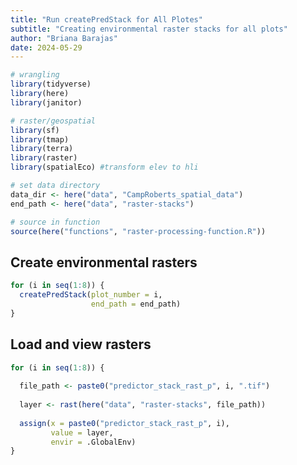```yaml
---
title: "Run createPredStack for All Plotes"
subtitle: "Creating environmental raster stacks for all plots"
author: "Briana Barajas"
date: 2024-05-29
---
```


```r
# wrangling
library(tidyverse)
library(here)
library(janitor)

# raster/geospatial
library(sf)
library(tmap)
library(terra)
library(raster)
library(spatialEco) #transform elev to hli

# set data directory
data_dir <- here("data", "CampRoberts_spatial_data")
end_path <- here("data", "raster-stacks")

# source in function
source(here("functions", "raster-processing-function.R"))

```


## Create environmental rasters

```r
for (i in seq(1:8)) {
  createPredStack(plot_number = i,
                  end_path = end_path)
}
```


## Load and view rasters
```r
for (i in seq(1:8)) {
  
  file_path <- paste0("predictor_stack_rast_p", i, ".tif")
  
  layer <- rast(here("data", "raster-stacks", file_path))
  
  assign(x = paste0("predictor_stack_rast_p", i),
         value = layer,
         envir = .GlobalEnv)
}
```

